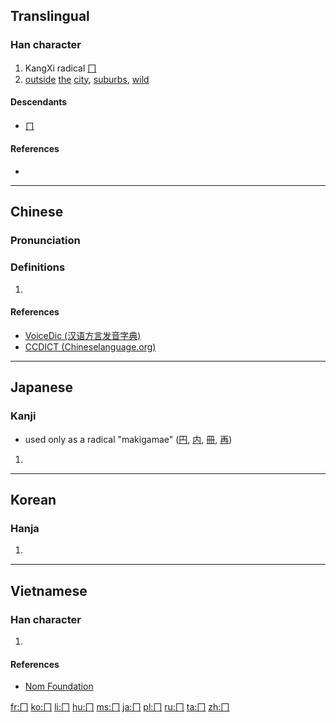{{also|ㄇ|冖}}

==Translingual==
{{stroke order|type=animate}}

===Han character===
{{Han char|rn=13|rad=冂|as=00|sn=2|four=|canj=中尸 (LS), X中尸 (XLS)}}

# KangXi radical [[Index:Chinese radical/冂|冂]]
# [[outside]] [[the]] [[city]], [[suburbs]], [[wild]]

====Descendants====
*[[ㄇ]]

====References====
* {{Han ref|kx=0128.300|dkj=01506|dj=0289.090|hdz=10096.130|uh=5182|ud=20866}}

----

==Chinese==
{{zh-hanzi-box|[[冂]]}}

===Pronunciation===
{{zh-pron
|m=jiōng
|c=gwing1
|h=pfs=kwén;gd=kwen<sup>3</sup> [Meixian], kwen<sup>3</sup>, kwen<sup>1</sup> [Hailu];hpy=guen3, guen1
|mn=keng
|w=
|mc=y
|oc=
|ma=|ma2=
|cat=
}}

===Definitions===
{{zh-hanzi}}

# {{defn|Han|sort=冂00}}

====References====
*[http://cn.voicedic.com/ VoiceDic (汉语方言发音字典)]
* [http://www.chineselanguage.org/dictionaries/?mode=view&module=chardict&query=%E5%86%82 CCDICT (Chineselanguage.org)]

----

==Japanese==

===Kanji===
* used only as a radical "makigamae" ([[円]], [[内]], [[冊]], [[再]])
{{head|ja|Han character|sc=Jpan}}{{attention|ja|needs inflection template}}

# {{defn|ja}}

----

==Korean==

===Hanja===
{{ko-hanja|hangeul=경|rv=gyeong|mr=kyŏng}}

# {{defn|lang=ko|sort=冂00}}

----

==Vietnamese==

===Han character===
{{vi-hantu|[[quynh]]|rs=冂00}}

# {{defn|lang=vi|sort=冂00}}

====References====
*[http://nomfoundation.org/common/nom_details.php?codepoint=5182 Nom Foundation]

[[Category:CJKV radicals| ]]

[[fr:冂]]
[[ko:冂]]
[[li:冂]]
[[hu:冂]]
[[ms:冂]]
[[ja:冂]]
[[pl:冂]]
[[ru:冂]]
[[ta:冂]]
[[zh:冂]]